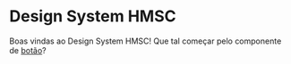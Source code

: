 # Design System HMSC

Boas vindas ao Design System HMSC! Que tal começar pelo componente de [botão](?path=/docs/molecules-button--docs)?